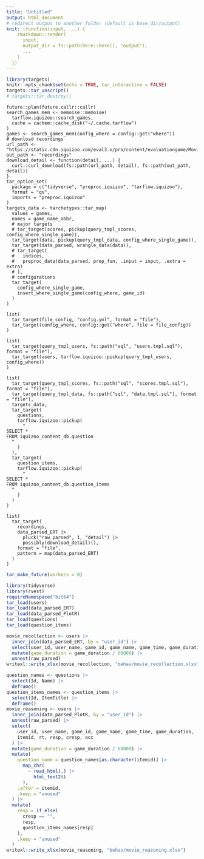 ```yaml
---
title: "Untitled"
output: html_document
# redirect output to another folder (default is base_dir/output)
knit: (function(input, ...) {
    rmarkdown::render(
      input,
      output_dir = fs::path(here::here(), "output"),
      ...
    )
  })
---
```


```r
library(targets)
knitr::opts_chunk$set(echo = TRUE, tar_interactive = FALSE)
targets::tar_unscript()
# targets::tar_destroy()
```

```targets
future::plan(future.callr::callr)
search_games_mem <- memoise::memoise(
  tarflow.iquizoo::search_games,
  cache = cachem::cache_disk("~/.cache.tarflow")
)
games <- search_games_mem(config_where = config::get("where"))
# download recordings
url_path <- "https://static.cdn.iquizoo.com/eval3.x/pro/content/evaluationgame/MovieRecallTask"
out_path <- "recordings"
download_detail <- function(detail, ...) {
  curl::curl_download(fs::path(url_path, detail), fs::path(out_path, detail))
}
tar_option_set(
  package = c("tidyverse", "preproc.iquizoo", "tarflow.iquizoo"),
  format = "qs",
  imports = "preproc.iquizoo"
)
targets_data <- tarchetypes::tar_map(
  values = games,
  names = game_name_abbr,
  # major targets
  # tar_target(scores, pickup(query_tmpl_scores, config_where_single_game)),
  tar_target(data, pickup(query_tmpl_data, config_where_single_game)),
  tar_target(data_parsed, wrangle_data(data)),
  # tar_target(
  #   indices,
  #   preproc_data(data_parsed, prep_fun, .input = input, .extra = extra)
  # ),
  # configurations
  tar_target(
    config_where_single_game,
    insert_where_single_game(config_where, game_id)
  )
)
```

```targets
list(
  tar_target(file_config, "config.yml", format = "file"),
  tar_target(config_where, config::get("where", file = file_config))
)
```

```targets
list(
  tar_target(query_tmpl_users, fs::path("sql", "users.tmpl.sql"), format = "file"),
  tar_target(users, tarflow.iquizoo::pickup(query_tmpl_users, config_where))
)
```

```targets
list(
  tar_target(query_tmpl_scores, fs::path("sql", "scores.tmpl.sql"), format = "file"),
  tar_target(query_tmpl_data, fs::path("sql", "data.tmpl.sql"), format = "file"),
  targets_data,
  tar_target(
    questions, 
    tarflow.iquizoo::pickup(
      "
SELECT *
FROM iquizoo_content_db.question
  "
    )
  ),
  tar_target(
    question_items,
    tarflow.iquizoo::pickup(
      "
SELECT *
FROM iquizoo_content_db.question_items
  "
    )
  )
)
```

```targets
list(
  tar_target(
    recordings,
    data_parsed_ERT |> 
      pluck("raw_parsed", 1, "detail") |> 
      possibly(download_detail)(),
    format = "file",
    pattern = map(data_parsed_ERT)
  )
)
```

```r
tar_make_future(workers = 8)
```

```r
library(tidyverse)
library(rvest)
requireNamespace("bit64")
tar_load(users)
tar_load(data_parsed_ERT)
tar_load(data_parsed_PlotR)
tar_load(questions)
tar_load(question_items)
```

```r
movie_recollection <- users |> 
  inner_join(data_parsed_ERT, by = "user_id") |> 
  select(user_id, user_name, game_id, game_name, game_time, game_duration, raw_parsed) |> 
  mutate(game_duration = game_duration / 60000) |> 
  unnest(raw_parsed) 
writexl::write_xlsx(movie_recollection, "behav/movie_recollection.xlsx")
```

```r
question_names <- questions |> 
  select(Id, Name) |> 
  deframe()
question_items_names <- question_items |> 
  select(Id, ItemTitle) |> 
  deframe()
movie_reasoning <- users |> 
  inner_join(data_parsed_PlotR, by = "user_id") |> 
  unnest(raw_parsed) |> 
  select(
    user_id, user_name, game_id, game_name, game_time, game_duration, 
    itemid, rt, resp, cresp, acc
  ) |> 
  mutate(game_duration = game_duration / 60000) |> 
  mutate(
    question_name = question_names[as.character(itemid)] |> 
      map_chr(
        ~ read_html(.) |> 
          html_text2()
      ),
    .after = itemid,
    .keep = "unused"
  ) |> 
  mutate(
    resp = if_else(
      cresp == "",
      resp,
      question_items_names[resp]
    ),
    .keep = "unused"
  )
writexl::write_xlsx(movie_reasoning, "behav/movie_reasoning.xlsx")
```
